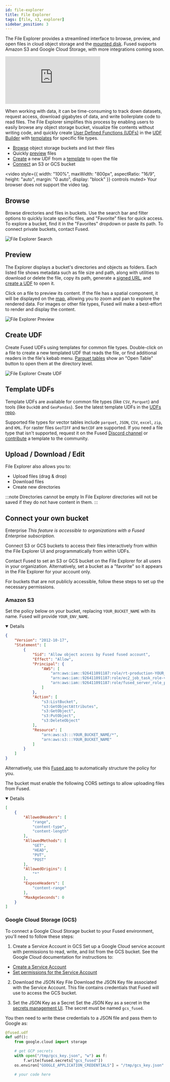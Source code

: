 ```yaml
---
id: file-explorer
title: File Explorer
tags: [file, s3, explorer]
sidebar_position: 3
---
```


The File Explorer provides a streamlined interface to browse, preview, and open files in cloud object storage and the [mounted disk](/core-concepts/content-management/file-system/#mntcache-disk). Fused supports Amazon S3 and Google Cloud Storage, with more integrations coming soon.

<iframe 
    style={{
        width: "100%",
        maxWidth: "800px", 
        aspectRatio: "16/9",
        height: "auto",
        margin: "0 auto",
        display: "block"
    }}
    src="https://www.youtube.com/embed/c8-LjKG8xLc" 
    title="YouTube video player" 
    frameBorder="0" 
    allow="accelerometer; autoplay; clipboard-write; encrypted-media; gyroscope; picture-in-picture; web-share" 
    referrerPolicy="strict-origin-when-cross-origin" 
    allowFullScreen>
</iframe>

When working with data, it can be time-consuming to track down datasets, request access, download gigabytes of data, and write boilerplate code to read files. The File Explorer simplifies this process by enabling users to easily browse any object storage bucket, visualize file contents without writing code, and quickly create [User Defined Functions (UDFs)](/core-concepts/why/) in the [UDF Builder](/workbench/udf-builder/) with [templates](/workbench/file-explorer/#template-udfs) for specific file types.

- [Browse](/workbench/file-explorer/#browse) object storage buckets and list their files
- Quickly [preview](/workbench/file-explorer/#preview) files
- [Create](/workbench/file-explorer/#create-udf) a new UDF from a [template](/workbench/file-explorer/#template-udfs) to open the file
- [Connect](/workbench/file-explorer/#connect-your-own-bucket) an S3 or GCS bucket

<video 
    style={{
        width: "100%",
        maxWidth: "800px", 
        aspectRatio: "16/9",
        height: "auto",
        margin: "0 auto",
        display: "block"
    }}
    controls 
    muted>
    <source src="https://fused-magic.s3.us-west-2.amazonaws.com/workbench-walkthrough-videos/docs_rewrite/file_explorer_intro5.mp4" type="video/mp4" />
    Your browser does not support the video tag.
</video>

## Browse

Browse directories and files in buckets. Use the search bar and filter options to quickly locate specific files, and "Favorite" files for quick access. To explore a bucket, find it in the "Favorites" dropdown or paste its path. To connect private buckets, contact Fused.

![File Explorer Search](/img/workbench/file-explorer/file_explorer_search.png)

## Preview

The Explorer displays a bucket's directories and objects as folders. Each listed file shows metadata such as file size and path, along with utilities to download or delete the file, copy its path, generate a [signed URL](https://docs.aws.amazon.com/AmazonS3/latest/userguide/ShareObjectPreSignedURL.html), and [create a UDF](/workbench/file-explorer/#create-udf) to open it.

Click on a file to preview its content. If the file has a spatial component, it will be displayed on the [map](/workbench/udf-builder/map), allowing you to zoom and pan to explore the rendered data. For images or other file types, Fused will make a best-effort to render and display the content.

![File Explorer Preview](/img/workbench/file-explorer/file_explorer_preview.png)


## Create UDF

Create Fused UDFs using templates for common file types. Double-click on a file to create a new templated UDF that reads the file, or find additional readers in the file's kebab menu. [Parquet tables](https://www.upsolver.com/blog/apache-parquet-why-use) show an "Open Table" button to open them at the directory level.

![File Explorer Create UDF](/img/workbench/file-explorer/file_explorer_createudf.png)

## Template UDFs

Template UDFs are available for common file types (like `CSV`, `Parquet`) and tools (like `DuckDB` and `GeoPandas`). See the latest template UDFs in the [UDFs repo](https://github.com/fusedio/udfs/tree/main/files).

Supported file types for vector tables include `parquet`, `JSON`, `CSV`, `excel`, `zip`, and `KML`. For raster files `GeoTIFF` and `NetCDF` are supported. If you need a file type that isn't supported, request it on the Fused [Discord channel](https://discord.com/invite/BxS5wMzdRk) or [contribute](/workbench/udf-catalog/#contribute-to-fused) a template to the community.

## Upload / Download / Edit 

File Explorer also allows you to:
- Upload files (drag & drop)
- Download files
- Create new directories

:::note Directories cannot be empty
In File Explorer directories will not be saved if they do not have content in them.
:::

## Connect your own bucket

<Tag color="#3399ff">Enterprise</Tag> _This feature is accessible to organizations with a Fused Enterprise subscription._

Connect S3 or GCS buckets to access their files interactively from within the File Explorer UI and programmatically from within UDFs.

Contact Fused to set an S3 or GCS bucket on the File Explorer for all users in your organization. Alternatively, set a bucket as a "favorite" so it appears in the File Explorer for your account only.

For buckets that are not publicly accessible, follow these steps to set up the necessary permissions.

### Amazon S3


Set the policy below on your bucket, replacing `YOUR_BUCKET_NAME` with its name. Fused will provide `YOUR_ENV_NAME`.


<Details open={false}>


```json
{
    "Version": "2012-10-17",
    "Statement": [
        {
            "Sid": "Allow object access by Fused fused account",
            "Effect": "Allow",
            "Principal": {
                "AWS": [
                    "arn:aws:iam::926411091187:role/rt-production-YOUR_ENV_NAME",
                    "arn:aws:iam::926411091187:role/ec2_job_task_role-v2-production-YOUR_ENV_NAME",
                    "arn:aws:iam::926411091187:role/fused_server_role_prod_us_west_2"
                ]
            },
            "Action": [
                "s3:ListBucket",
                "s3:GetObjectAttributes",
                "s3:GetObject",
                "s3:PutObject",
                "s3:DeleteObject"
            ],
            "Resource": [
                "arn:aws:s3:::YOUR_BUCKET_NAME/*",
                "arn:aws:s3:::YOUR_BUCKET_NAME"
            ]
        }
    ]
}
```

</Details>

Alternatively, use this [Fused app](https://www.fused.io/workbench#app/s/i/fa_2yQFVcbSYR1vW4Aa8zL1HC) to automatically structure the policy for you.

The bucket must enable the following CORS settings to allow uploading files from Fused.

<Details open={false}>

```json
[
    {
        "AllowedHeaders": [
            "range",
            "content-type",
            "content-length"
        ],
        "AllowedMethods": [
            "GET",
            "HEAD",
            "PUT",
            "POST"
        ],
        "AllowedOrigins": [
            "*"
        ],
        "ExposeHeaders": [
            "content-range"
        ],
        "MaxAgeSeconds": 0
    }
]
```
</Details>

### Google Cloud Storage (GCS)


To connect a Google Cloud Storage bucket to your Fused environment, you'll need to follow these steps:

1. Create a Service Account in GCS
Set up a Google Cloud service account with permissions to read, write, and list from the GCS bucket. See the Google Cloud documentation for instructions to:
- [Create a Service Account](https://cloud.google.com/iam/docs/service-accounts-create)
- [Set permissions for the Service Account](https://cloud.google.com/iam/docs/manage-access-service-accounts)

2. Download the JSON Key File
Download the JSON Key file associated with the Service Account. This file contains credentials that Fused will use to access the GCS bucket.

3. Set the JSON Key as a Secret
Set the JSON Key as a secret in the [secrets management UI](/workbench/preferences/#secrets-management). The secret must be named `gcs_fused`.

You then need to write these credentials to a JSON file and pass them to Google as:

```python
@fused.udf
def udf():
    from google.cloud import storage

    # get GCP secrets
    with open("/tmp/gcs_key.json", "w") as f:
        f.write(fused.secrets["gcs_fused"])
    os.environ["GOOGLE_APPLICATION_CREDENTIALS"] = "/tmp/gcs_key.json"

    # your code here
```